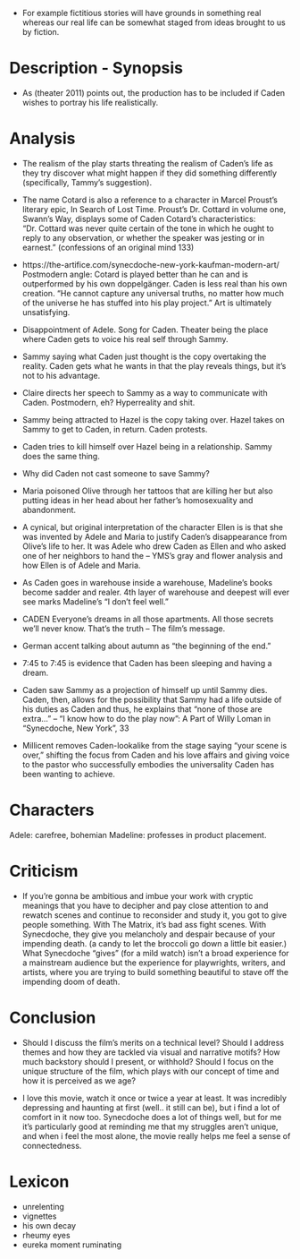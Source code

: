 - For example fictitious stories will have grounds in something real whereas our real life can be somewhat staged from ideas brought to us by fiction.

# Description - Synopsis

- As (theater 2011) points out, the production has to be included if Caden wishes to portray his life realistically.

# Analysis

- The realism of the play starts threating the realism of Caden's life as they try discover what might happen if they did something differently (specifically, Tammy's suggestion).

- The name Cotard is also a reference to a character in Marcel Proust’s literary epic, In Search of Lost Time. Proust’s Dr. Cottard in volume one, Swann’s Way, displays some of Caden Cotard’s characteristics: “Dr. Cottard was never quite certain of the tone in which he ought to reply to any observation, or whether the speaker was jesting or in earnest.” (confessions of an original mind 133)

- https://the-artifice.com/synecdoche-new-york-kaufman-modern-art/
    Postmodern angle: Cotard is played better than he can and is outperformed by his own doppelgänger. Caden is less real than his own creation.
    "He cannot capture any universal truths, no matter how much of the universe he has stuffed into his play project."
    Art is ultimately unsatisfying.

- Disappointment of Adele. Song for Caden. Theater being the place where Caden gets to voice his real self through Sammy.

- Sammy saying what Caden just thought is the copy overtaking the reality. Caden gets what he wants in that the play reveals things, but it's not to his advantage.

- Claire directs her speech to Sammy as a way to communicate with Caden. Postmodern, eh? Hyperreality and shit.

- Sammy being attracted to Hazel is the copy taking over. Hazel takes on Sammy to get to Caden, in return. Caden protests.

- Caden tries to kill himself over Hazel being in a relationship. Sammy does the same thing.

- Why did Caden not cast someone to save Sammy?

- Maria poisoned Olive through her tattoos that are killing her but also putting ideas in her head about her father's homosexuality and abandonment.

- A cynical, but original interpretation of the character Ellen is is that she was invented by Adele and Maria to justify Caden's disappearance from Olive's life to her. It was Adele who drew Caden as Ellen and who asked one of her neighbors to hand the -- YMS's gray and flower analysis and how Ellen is of Adele and Maria.

- As Caden goes in warehouse inside a warehouse, Madeline's books become sadder and realer. 4th layer of warehouse and deepest will ever see marks Madeline's "I don't feel well."

- CADEN Everyone's dreams in all those apartments.  All those secrets we'll never know.  That's the truth -- The film's message.

- German accent talking about autumn as “the beginning of the end.”

- 7:45 to 7:45 is evidence that Caden has been sleeping and having a dream.

- Caden saw Sammy as a projection of himself up until Sammy dies. Caden, then, allows for the possibility that Sammy had a life outside of his duties as Caden and thus, he explains that "none of those are extra..." -- "I know how to do the play now": A Part of Willy Loman in "Synecdoche, New York", 33

- Millicent removes Caden-lookalike from the stage saying "your scene is over," shifting the focus from Caden and his love affairs and giving voice to the pastor who successfully embodies the universality Caden has been wanting to achieve.

# Characters

Adele: carefree, bohemian
Madeline: professes in product placement.

# Criticism

- If you're gonna be ambitious and imbue your work with cryptic meanings that you have to decipher and pay close attention to and rewatch scenes and continue to reconsider and study it, you got to give people something. With The Matrix, it's bad ass fight scenes. With Synecdoche, they give you melancholy and despair because of your impending death. (a candy to let the broccoli go down a little bit easier.) What Synecdoche "gives" (for a mild watch) isn't a broad experience for a mainstream audience but the experience for playwrights, writers, and artists, where you are trying to build something beautiful to stave off the impending doom of death.

# Conclusion

- Should I discuss the film’s merits on a technical level? Should I address themes and how they are tackled via visual and narrative motifs? How much backstory should I present, or withhold? Should I focus on the unique structure of the film, which plays with our concept of time and how it is perceived as we age?

- I love this movie, watch it once or twice a year at least. It was incredibly depressing and haunting at first (well.. it still can be), but i find a lot of comfort in it now too. Synecdoche does a lot of things well, but for me it's particularly good at reminding me that my struggles aren't unique, and when i feel the most alone, the movie really helps me feel a sense of connectedness.

# Lexicon
- unrelenting
- vignettes
- his own decay
- rheumy eyes
- eureka moment
ruminating
